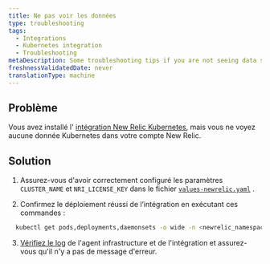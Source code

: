 ```yaml
---
title: Ne pas voir les données
type: troubleshooting
tags:
  - Integrations
  - Kubernetes integration
  - Troubleshooting
metaDescription: Some troubleshooting tips if you are not seeing data show up for your New Relic Kubernetes integration.
freshnessValidatedDate: never
translationType: machine
---
```


## Problème

Vous avez installé l&apos; [intégration New Relic Kubernetes](/install/kubernetes/), mais vous ne voyez aucune donnée Kubernetes dans votre compte New Relic.

## Solution

1. Assurez-vous d&apos;avoir correctement configuré les paramètres `CLUSTER_NAME` et `NRI_LICENSE_KEY` dans le fichier [`values-newrelic.yaml`](https://github.com/newrelic/helm-charts/blob/master/charts/nri-bundle/values.yaml) .

2. Confirmez le déploiement réussi de l’intégration en exécutant ces commandes :

```bash
  kubectl get pods,deployments,daemonsets -o wide -n <newrelic_namespace>
```

3. [Vérifiez le log](/docs/kubernetes-pixie/kubernetes-integration/advanced-configuration/get-logs-version/) de l&apos;agent infrastructure et de l&apos;intégration et assurez-vous qu&apos;il n&apos;y a pas de message d&apos;erreur.